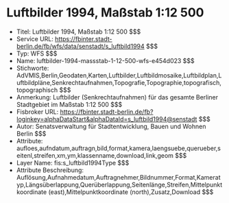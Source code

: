 # Luftbilder 1994, Maßstab 1:12 500
- Titel: Luftbilder 1994, Maßstab 1:12 500 $$$
- Service URL: https://fbinter.stadt-berlin.de/fb/wfs/data/senstadt/s_luftbild1994 $$$
- Typ: WFS $$$
- Name: luftbilder-1994-massstab-1-12-500-wfs-e454d023 $$$
- Stichworte: AdVMIS,Berlin,Geodaten,Karten,Luftbilder,Luftbildmosaike,Luftbildplan,Luftbildpläne,Senkrechtaufnahmen,Topografie,Topographie,topografisch,topographisch $$$
- Anmerkung: Luftbilder (Senkrechtaufnahmen) für das gesamte Berliner Stadtgebiet im Maßstab  1:12 500 $$$
- Fisbroker URL: https://fbinter.stadt-berlin.de/fb?loginkey=alphaDataStart&alphaDataId=s_luftbild1994@senstadt $$$
- Autor: Senatsverwaltung für Stadtentwicklung, Bauen und Wohnen Berlin $$$
- Attribute: aufloes,aufndatum,auftragn,bild,format,kamera,laengsuebe,querueber,seitenl,streifen,xm,ym,klassenname,download,link,geom $$$
- Layer Name: fis:s_luftbild1994Type $$$
- Attribute Beschreibung: Auflösung,Aufnahmedatum,Auftragnehmer,Bildnummer,Format,Kameratyp,Längsüberlappung,Querüberlappung,Seitenlänge,Streifen,Mittelpunktkoordinate (east),Mittelpunktkoordinate (north),Zusatz,Download $$$
